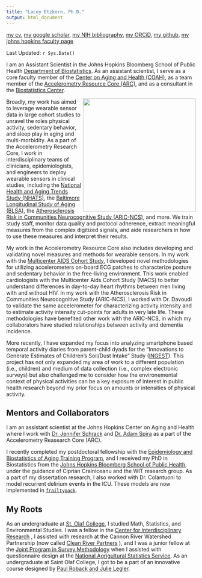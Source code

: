 ```yaml
---
title: "Lacey Etzkorn, Ph.D."
output: html_document
---
```


[my cv](https://etzkorn.github.io/Images/Etzkorn_CV_2024_Public.pdf),
[my google scholar](https://scholar.google.com/citations?user=gFBOXV0AAAAJ&hl=en),
[my NIH bibliography](https://www.ncbi.nlm.nih.gov/myncbi/lacey.etzkorn.1/bibliography/public/),
[my ORCiD](https://orcid.org/0000-0001-7107-2763),
[my github](https://github.com/etzkorn),
[my johns hopkins faculty page](https://publichealth.jhu.edu/faculty/4768/lacey-etzkorn)

Last Updated: `r Sys.Date()`

I am an Assistant Scientist in the Johns Hopkins Bloomberg School of Public Health 
[Department of Biostatistics](https://publichealth.jhu.edu/departments/biostatistics). 
As an assistant scientist, I serve as a core faculty member of the 
[Center on Aging and Health (COAH)](https://coah.jhu.edu), 
as a team member of the 
[Accelerometry Resource Core (ARC)](https://coah.jhu.edu/research-programs-and-resources/accelerometry-resource-core-arc/), 
and as a consultant in the 
[Biostatistics Center](https://publichealth.jhu.edu/johns-hopkins-biostatistics-center).

<img src="Images/ETZKON lacey.jpg" align="right" width="300">

Broadly, my work has aimed to leverage wearable sensor data in large cohort studies to unravel the roles physical activity, sedentary behavior, and sleep play in aging and multi-morbidity. 
As a part of the Accelerometry Research Core, I work in interdisciplinary teams of clinicians, epidemiologists, and engineers to deploy wearable sensors in clinical studies, including the 
[National Health and Aging Trends Study (NHATS)](https://www.nhats.org), 
the [Baltimore Longitudinal Study of Aging (BLSA)](https://www.blsa.nih.gov), 
the [Atherosclerosis Risk in Communities Neurocognitive Study (ARIC-NCS)](https://aric.cscc.unc.edu/aric9/), 
and more. 
We train study staff, 
monitor data quality and protocol adherence, 
extract meaningful measures from the complex digitized signals, 
and aide researchers in how to use these measures and interpret their results.

My work in the Accelerometry Resource Core also includes developing and validating novel measures and methods for wearable sensors. In my work with the 
[Multicenter AIDS Cohort Study](https://statepi.jhsph.edu/mwccs/), 
I developed novel methodologies for utilizing accelerometers on-board ECG patches to characterize posture and sedentary behavior in the free-living environment. 
This work enabled cardiologists with the Multicenter Aids Cohort Study (MACS) to better understand differences in day-to-day heart rhythms between men living with and without HIV. 
In my work with the Atherosclerosis Risk in Communities Neurocognitive Study (ARIC-NCS), I worked with Dr. Davoudi to validate the same accelerometer for characterizing activity intensity and to estimate activity intensity cut-points for adults in very late life. 
These methodologies have benefited other work with the ARIC-NCS, 
in which my collaborators have studied relationships between activity and dementia incidence.

More recently, I have expanded my focus into analyzing smartphone based temporal activity diaries from parent-child dyads for the “Innovations to Generate Estimates of Children’s Soil/Dust Intake” Study 
([INGEST](https://publichealth.jhu.edu/departments/environmental-health-and-engineering/research-and-practice/the-innovations-to-generate-estimates-of-childrens-soil/dust-intake-ingest-study)). 
This project has not only expanded my area of work to a different population (i.e., children) and medium of data collection (i.e., complex electronic surveys) but also challenged me to consider how the environemental context of physical activities can be a key exposure of interest in public health research beyond my prior focus on amounts or intensities of physical activity. 

## Mentors and Collaborators

I am an assistant scientist at the Johns Hopkins Center on Aging and Health 
where I work with 
[Dr. Jennifer Schrack](https://publichealth.jhu.edu/faculty/2686/jennifer-a-schrack) and [Dr. Adam Spira](https://publichealth.jhu.edu/faculty/2102/adam-p-spira)
as a part of the Accelerometry Reasearch Core (ARC).

I recently completed my postdoctoral fellowship with the 
[Epidemiology and Biostatistics of Aging Training Program](https://coah.jhu.edu/graduate-programs-and-postdoctoral-training/epidemiology-and-biostatistics-of-aging/),
and I received my PhD in Biostatistics from the 
[Johns Hopkins Bloomberg School of Public Health](https://www.jhsph.edu), 
under the guidance of Ciprian Crainiceanu and the WIT research group. 
As a part of my dissertation research, I also worked with Dr. Colantuoni to model
recurrent delirium events in the ICU. 
These models are now implemented in 
[`frailtypack`](https://cran.r-project.org/web/packages/frailtypack/index.html).

## My Roots

As an undergraduate at 
[St. Olaf College](https://wp.stolaf.edu/mscs/), 
I studied Math, Statistics, and Environmental Studies. 
I was a fellow in the 
[Center for Interdisciplinary Research](https://wp.stolaf.edu/cir/)
, I assisted with research at the Cannon River Watershed Partnership (now called 
[Clean River Partners](https://cleanriverpartners.org)
), and I was a junior fellow at the 
[Joint Program in Survey Methodology](https://jpsm.umd.edu/academics/junior-fellows-program) 
when I assisted with questionnaire design at the 
[National Agrigultural Statistics Service](https://www.nass.usda.gov/index.php).
As an undergraduate at Saint Olaf College, I got to be a part of an innovative course designed by 
[Paul Roback and Julie Legler](https://bookdown.org/roback/bookdown-BeyondMLR/).


